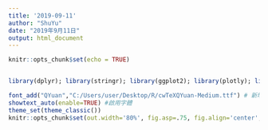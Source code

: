 ```yaml
---
title: '2019-09-11'
author: "ShuYu"
date: "2019年9月11日"
output: html_document
---
```


```r
knitr::opts_chunk$set(echo = TRUE)
```

```r

```


```r
library(dplyr); library(stringr); library(ggplot2); library(plotly); library(lubridate); library(readr); library(tidyr); library(showtext)
```

```r
font_add("QYuan","C:/Users/user/Desktop/R/cwTeXQYuan-Medium.ttf") # 新增字體
showtext_auto(enable=TRUE) #啟用字體
theme_set(theme_classic())
knitr::opts_chunk$set(out.width='80%', fig.asp=.75, fig.align='center', fig.showtext=T)
```

